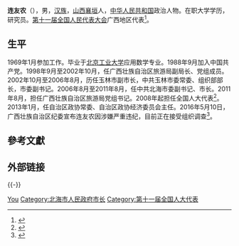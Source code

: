 '''连友农'''（{{bd|1953年|12月|}}），男，[[汉族|汉族]]，[[山西|山西]][[襄垣|襄垣]]人，[[中华人民共和国|中华人民共和国]]政治人物。在职大学学历，研究员。[[第十一届全国人民代表大会|第十一届全国人民代表大会]]广西地区代表<ref>{{cite web|author=新华网|title=第十一届全国人大代表|url=http://news.xinhuanet.com/ziliao/2008-03/03/content_7708230.htm?node=36628|publisher=新华网|accessdate=2014-01-07|archive-date=2014-01-10|archive-url=https://web.archive.org/web/20140110211415/http://news.xinhuanet.com/ziliao/2008-03/03/content_7708230.htm?node=36628|dead-url=no}}</ref>。

== 生平 ==
1969年1月参加工作。毕业于[[北京工业大学|北京工业大学]]应用数学专业。1988年9月加入中国共产党。1998年9月至2002年10月，任广西壮族自治区旅游局副局长、党组成员。2002年10月至2006年8月，历任玉林市副市长，中共玉林市委常委、组织部部长，市委副书记。2006年8月至2011年8月，任中共北海市委副书记、市长。2011年8月，担任广西壮族自治区旅游局党组书记。2008年起担任全国人大代表<ref>{{cite news|title=全国人大代表信息-连友农|url= http://210.82.31.1:8084/delegate/viewDelegate.action?dbid=111977|accessdate=2013-04-05|newspaper=全国人大网|archive-url=https://web.archive.org/web/20140522075408/http://www.npc.gov.cn/delegate/viewDelegate.action?dbid=111977|archive-date=2014-05-22|dead-url=yes}}</ref>。2013年1月，任自治区政协常委、自治区政协经济委员会主任。2016年5月10日，广西壮族自治区纪委宣布连友农因涉嫌严重违纪，目前正在接受组织调查<ref>{{cite web|url=http://www.ccdi.gov.cn/jlsc/lasc/201605/t20160510_78822.html|title=广西壮族自治区政协经济委员会主任连友农被调查|publisher=中央纪委监察部网站|accessdate=2016-05-10|archive-date=2016-05-11|archive-url=https://web.archive.org/web/20160511103654/http://www.ccdi.gov.cn/jlsc/lasc/201605/t20160510_78822.html|dead-url=no}}</ref>。

== 參考文獻 ==
{{reflist}}

== 外部链接 ==
{{-}}
{{start box}}
{{s-gov}}
{{s-before|[[唐成良|唐成良]]}}
{{s-title|[[北海市人民政府|北海市人民政府]]市长|2006年8月－2011年8月}}
{{s-after|[[周家斌|周家斌]]}}
{{end box}}

{{中共十八大以来的反腐败工作}}

{{Authority control}}
{{DEFAULTSORT:Lian}}
[[Category:连姓|You]]
[[Category:北海市人民政府市长|Category:北海市人民政府市长]]
[[Category:第十一届全国人大代表|Category:第十一届全国人大代表]]